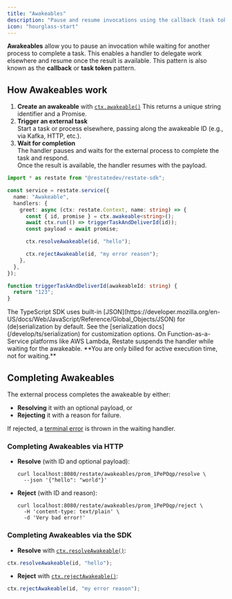 ```yaml
---
title: "Awakeables"
description: "Pause and resume invocations using the callback (task token) pattern."
icon: "hourglass-start"
---
```


**Awakeables** allow you to pause an invocation while waiting for another process to complete a task. This enables a handler to delegate work elsewhere and resume once the result is available. This pattern is also known as the **callback** or **task token** pattern.


## How Awakeables work

1. **Create an awakeable** with [`ctx.awakeable()`](https://docs.restate.dev/tsdocs/interfaces/_restatedev_restate-sdk.Context#awakeable)
   This returns a unique string identifier and a Promise.
2. **Trigger an external task**  
   Start a task or process elsewhere, passing along the awakeable ID (e.g., via Kafka, HTTP, etc.).  
3. **Wait for completion**  
   The handler pauses and waits for the external process to complete the task and respond.  
   Once the result is available, the handler resumes with the payload.

```ts {CODE_LOAD::ts/src/develop/awakeable.ts} 
import * as restate from "@restatedev/restate-sdk";

const service = restate.service({
  name: "Awakeable",
  handlers: {
    greet: async (ctx: restate.Context, name: string) => {
      const { id, promise } = ctx.awakeable<string>();
      await ctx.run(() => triggerTaskAndDeliverId(id));
      const payload = await promise;

      ctx.resolveAwakeable(id, "hello");

      ctx.rejectAwakeable(id, "my error reason");
    },
  },
});

function triggerTaskAndDeliverId(awakeableId: string) {
  return "123";
}
```

<Note>
  The TypeScript SDK uses built-in [JSON](https://developer.mozilla.org/en-US/docs/Web/JavaScript/Reference/Global_Objects/JSON) for (de)serialization by default. See the [serialization docs](/develop/ts/serialization) for customization options.
</Note>

<Tip>
  On Function-as-a-Service platforms like AWS Lambda, Restate suspends the handler while waiting for the awakeable. **You are only billed for active execution time, not for waiting.**
</Tip> 


## Completing Awakeables

The external process completes the awakeable by either:

- **Resolving** it with an optional payload, or
- **Rejecting** it with a reason for failure.

If rejected, a [terminal error](/develop/ts/error-handling) is thrown in the waiting handler.

### Completing Awakeables via HTTP

- **Resolve** (with ID and optional payload):
  ```shell
  curl localhost:8080/restate/awakeables/prom_1PePOqp/resolve \
    --json '{"hello": "world"}'
  ```


- **Reject** (with ID and reason):
  ```shell
  curl localhost:8080/restate/awakeables/prom_1PePOqp/reject \
    -H 'content-type: text/plain' \
    -d 'Very bad error!'
  ```

### Completing Awakeables via the SDK

- **Resolve** with [`ctx.resolveAwakeable()`](https://docs.restate.dev/tsdocs/interfaces/_restatedev_restate-sdk.Context#resolveawakeable):
```ts {CODE_LOAD::../snippets/ts/src/develop/awakeable.ts#resolve} 
ctx.resolveAwakeable(id, "hello");
```

- **Reject** with [`ctx.rejectAwakeable()`](https://docs.restate.dev/tsdocs/interfaces/_restatedev_restate-sdk.Context#rejectawakeable):
```ts {CODE_LOAD::../snippets/ts/src/develop/awakeable.ts#reject} 
ctx.rejectAwakeable(id, "my error reason");
```

